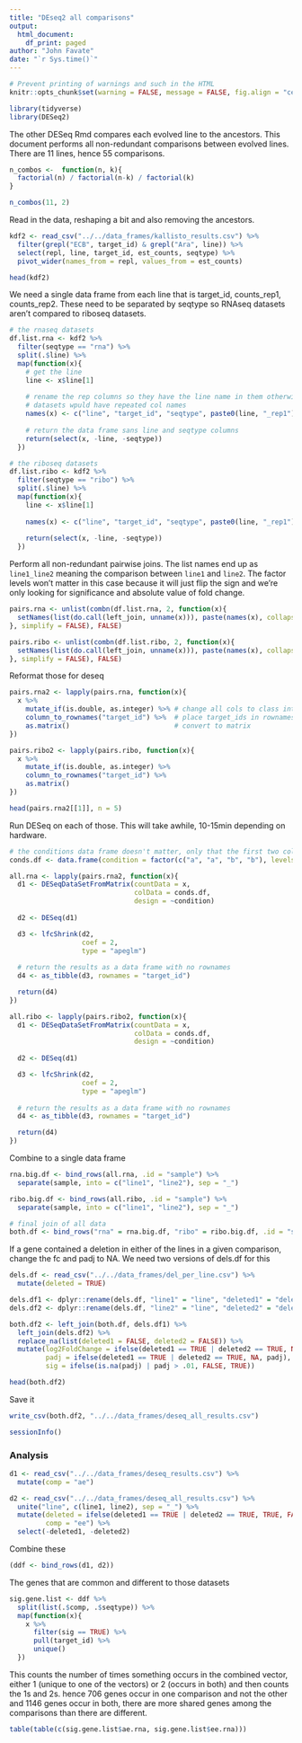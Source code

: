 ```yaml
---
title: "DEseq2 all comparisons"
output: 
  html_document:
    df_print: paged
author: "John Favate"
date: "`r Sys.time()`"
---
```


<style type="text/css">
.main-container {
  max-width: 1100px;
  margin-left: auto;
  margin-right: auto;
}
</style>

```r
# Prevent printing of warnings and such in the HTML
knitr::opts_chunk$set(warning = FALSE, message = FALSE, fig.align = "center")
```

```r
library(tidyverse)
library(DESeq2)
```

The other DESeq Rmd compares each evolved line to the ancestors. This document performs all non-redundant comparisons between evolved lines. There are 11 lines, hence 55 comparisons. 
```r
n_combos <-  function(n, k){
  factorial(n) / factorial(n-k) / factorial(k)
}

n_combos(11, 2)
```

Read in the data, reshaping a bit and also removing the ancestors. 
```r
kdf2 <- read_csv("../../data_frames/kallisto_results.csv") %>% 
  filter(grepl("ECB", target_id) & grepl("Ara", line)) %>% 
  select(repl, line, target_id, est_counts, seqtype) %>% 
  pivot_wider(names_from = repl, values_from = est_counts)

head(kdf2)
```

We need a single data frame from each line that is target_id, counts_rep1, counts_rep2. These need to be separated by seqtype so RNAseq datasets aren't compared to riboseq datasets. 
```r
# the rnaseq datasets
df.list.rna <- kdf2 %>% 
  filter(seqtype == "rna") %>% 
  split(.$line) %>% 
  map(function(x){
    # get the line
    line <- x$line[1]
    
    # rename the rep columns so they have the line name in them otherwise the joined
    # datasets wpuld have repeated col names
    names(x) <- c("line", "target_id", "seqtype", paste0(line, "_rep1"), paste0(line, "_rep2"))
    
    # return the data frame sans line and seqtype columns
    return(select(x, -line, -seqtype))
  })

# the riboseq datasets
df.list.ribo <- kdf2 %>% 
  filter(seqtype == "ribo") %>% 
  split(.$line) %>% 
  map(function(x){
    line <- x$line[1]
    
    names(x) <- c("line", "target_id", "seqtype", paste0(line, "_rep1"), paste0(line, "_rep2"))
    
    return(select(x, -line, -seqtype))
  })
```

Perform all non-redundant pairwise joins. The list names end up as `line1_line2` meaning the comparison between `line1` and `line2`. The factor levels won't matter in this case because it will just flip the sign and we're only looking for significance and absolute value of fold change. 
```r
pairs.rna <- unlist(combn(df.list.rna, 2, function(x){
  setNames(list(do.call(left_join, unname(x))), paste(names(x), collapse = "_"))
}, simplify = FALSE), FALSE)

pairs.ribo <- unlist(combn(df.list.ribo, 2, function(x){
  setNames(list(do.call(left_join, unname(x))), paste(names(x), collapse = "_"))
}, simplify = FALSE), FALSE)
```

Reformat those for deseq
```r
pairs.rna2 <- lapply(pairs.rna, function(x){
  x %>% 
    mutate_if(is.double, as.integer) %>% # change all cols to class integer
    column_to_rownames("target_id") %>%  # place target_ids in rownames
    as.matrix()                          # convert to matrix
})

pairs.ribo2 <- lapply(pairs.ribo, function(x){
  x %>% 
    mutate_if(is.double, as.integer) %>% 
    column_to_rownames("target_id") %>% 
    as.matrix()
})

head(pairs.rna2[[1]], n = 5)
```

Run DESeq on each of those. This will take awhile, 10-15min depending on hardware. 
```r
# the conditions data frame doesn't matter, only that the first two cols are one thing and 3/4 are something else
conds.df <- data.frame(condition = factor(c("a", "a", "b", "b"), levels = c("a", "b")))

all.rna <- lapply(pairs.rna2, function(x){
  d1 <- DESeqDataSetFromMatrix(countData = x,
                               colData = conds.df,
                               design = ~condition)
  
  d2 <- DESeq(d1)

  d3 <- lfcShrink(d2,
                  coef = 2,
                  type = "apeglm")
  
  # return the results as a data frame with no rownames
  d4 <- as_tibble(d3, rownames = "target_id")

  return(d4)
})

all.ribo <- lapply(pairs.ribo2, function(x){
  d1 <- DESeqDataSetFromMatrix(countData = x,
                               colData = conds.df,
                               design = ~condition)
  
  d2 <- DESeq(d1)

  d3 <- lfcShrink(d2,
                  coef = 2,
                  type = "apeglm")
  
  # return the results as a data frame with no rownames
  d4 <- as_tibble(d3, rownames = "target_id")

  return(d4)
})
```

Combine to a single data frame
```r
rna.big.df <- bind_rows(all.rna, .id = "sample") %>% 
  separate(sample, into = c("line1", "line2"), sep = "_")

ribo.big.df <- bind_rows(all.ribo, .id = "sample") %>% 
  separate(sample, into = c("line1", "line2"), sep = "_")

# final join of all data
both.df <- bind_rows("rna" = rna.big.df, "ribo" = ribo.big.df, .id = "seqtype")
```


If a gene contained a deletion in either of the lines in a given comparison, change the fc and padj to NA. We need two versions of dels.df for this
```r
dels.df <- read_csv("../../data_frames/del_per_line.csv") %>% 
  mutate(deleted = TRUE)

dels.df1 <- dplyr::rename(dels.df, "line1" = "line", "deleted1" = "deleted")
dels.df2 <- dplyr::rename(dels.df, "line2" = "line", "deleted2" = "deleted")
```

```r
both.df2 <- left_join(both.df, dels.df1) %>%                                               # is it deleted in line 1?
  left_join(dels.df2) %>%                                                                  # is it deleted in line 2?
  replace_na(list(deleted1 = FALSE, deleted2 = FALSE)) %>%                                 # NA means FALSE in this case
  mutate(log2FoldChange = ifelse(deleted1 == TRUE | deleted2 == TRUE, NA, log2FoldChange), # if it's deleted in either line, set fc to NA
         padj = ifelse(deleted1 == TRUE | deleted2 == TRUE, NA, padj),                     # if it's deleted in either line, set padj to NA
         sig = ifelse(is.na(padj) | padj > .01, FALSE, TRUE))                              # if it's not del/NA and padj<=.01, it's sig

head(both.df2)
```

Save it 
```r
write_csv(both.df2, "../../data_frames/deseq_all_results.csv")
```

```r
sessionInfo()
```

### Analysis

```r
d1 <- read_csv("../../data_frames/deseq_results.csv") %>% 
  mutate(comp = "ae")

d2 <- read_csv("../../data_frames/deseq_all_results.csv") %>% 
  unite("line", c(line1, line2), sep = "_") %>% 
  mutate(deleted = ifelse(deleted1 == TRUE | deleted2 == TRUE, TRUE, FALSE),
         comp = "ee") %>% 
  select(-deleted1, -deleted2)
```

Combine these 
```r
(ddf <- bind_rows(d1, d2))
```

The genes that are common and different to those datasets
```r
sig.gene.list <- ddf %>% 
  split(list(.$comp, .$seqtype)) %>% 
  map(function(x){
    x %>% 
      filter(sig == TRUE) %>% 
      pull(target_id) %>% 
      unique()
  })
```

This counts the number of times something occurs in the combined vector, either 1 (unique to one of the vectors) or 2 (occurs in both) and then counts the 1s and 2s. hence 706 genes occur in one comparison and not the other and 1146 genes occur in both, there are more shared genes among the comparisons than there are different. 
```r
table(table(c(sig.gene.list$ae.rna, sig.gene.list$ee.rna)))
```